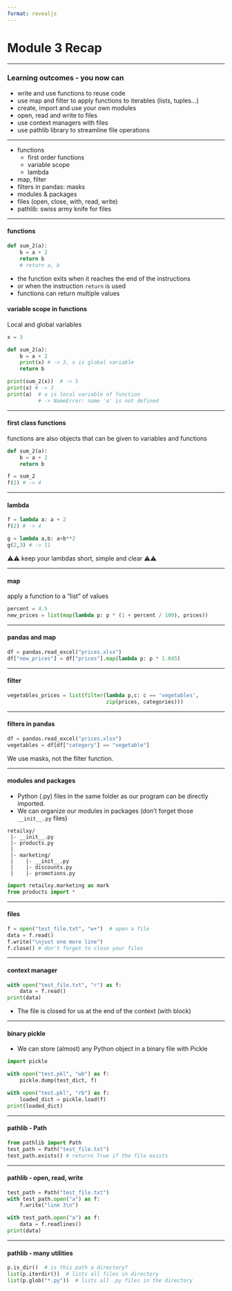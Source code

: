 ```yaml
---
format: revealjs
---
```


# {background-image="../img/module_cover_template.png" background-size="contain" background-repeat="no-repeat"}


# Module 3 Recap

---

### Learning outcomes - you now can

- write and use functions to reuse code
- use map and filter to apply functions to iterables (lists, tuples...)
- create, import and use your own modules
- open, read and write to files
- use context managers with files
- use pathlib library to streamline file operations


---

- functions
  - first order functions
  - variable scope
  - lambda
- map, filter
- filters in pandas: masks
- modules & packages
- files (open, close, with, read, write)
- pathlib: swiss army knife for files

---

#### functions

```python
def sum_2(a):
    b = a + 2
    return b
    # return a, b
```

- the function exits when it reaches the end of the instructions
- or when the instruction ``return`` is used
- functions can return multiple values


#### variable scope in functions

Local and global variables

```python
x = 3

def sum_2(a):
    b = a + 2
    print(x) # -> 3, x is global variable
    return b

print(sum_2(x))  # -> 5
print(x) # -> 3
print(a)  # a is local variable of function 
          # -> NameError: name 'a' is not defined
```

---

#### first class functions

functions are also objects that can be given to variables and functions

```python
def sum_2(a):
    b = a + 2
    return b

f = sum_2
f(2) # -> 4
```

---

#### lambda

```python
f = lambda a: a + 2
f(2) # -> 4

g = lambda a,b: a+b**2
g(2,3) # -> 11
```

⚠️⚠️ keep your lambdas short, simple and clear ⚠️⚠️

---

#### map

apply a function to a "list" of values

```python
percent = 4.5
new_prices = list(map(lambda p: p * (1 + percent / 100), prices))
```

---

#### pandas and map

```python
df = pandas.read_excel("prices.xlsx")
df["new_prices"] = df["prices"].map(lambda p: p * 1.045)
```

---

#### filter

```python
vegetables_prices = list(filter(lambda p,c: c == 'vegetables',
                                zip(prices, categories)))
```

---

#### filters in pandas

```python
df = pandas.read_excel("prices.xlsx")
vegetables = df[df["category"] == "vegetable"]
```

We use masks, not the filter function.

---

#### modules and packages

- Python (.py) files in the same folder as our program can be directly imported.
- We can organize our modules in packages (don't forget those `__init__.py` files)

```text
retailxy/
 |- __init__.py
 |- products.py
 |
 |- marketing/
 |    |- __init__.py
 |    |- discounts.py
 |    |- promotions.py
```

```python
import retailxy.marketing as mark
from products import *
```


---

#### files

```python
f = open("test_file.txt", "w+")  # open a file
data = f.read()
f.write("\njust one more line")
f.close() # don't forget to close your files
```

---

#### context manager

```python
with open("test_file.txt", "r") as f:
    data = f.read()
print(data)
```

- The file is closed for us at the end of the context (with block)

---

#### binary pickle

- We can store (almost) any Python object in a binary file with Pickle


```python
import pickle

with open("test.pkl", "wb") as f:
    pickle.dump(test_dict, f)

with open("test.pkl", "rb") as f:
    loaded_dict = pickle.load(f)
print(loaded_dict)
```

---

#### pathlib - Path

```python
from pathlib import Path
test_path = Path("test_file.txt")
test_path.exists() # returns True if the file exists
```

---

#### pathlib - open, read, write

```python
test_path = Path("test_file.txt")
with test_path.open("a") as f:
    f.write("line 3\n")

with test_path.open("a") as f:
    data = f.readlines()
print(data)
```

---

#### pathlib - many utilities

```python
p.is_dir()  # is this path a directory?
list(p.iterdir())  # lists all files in directory
list(p.glob("*.py"))  # lists all .py files in the directory
```


# {background-image="../img/apresentacoes_Python_end.png" background-size="contain" background-repeat="no-repeat"}

